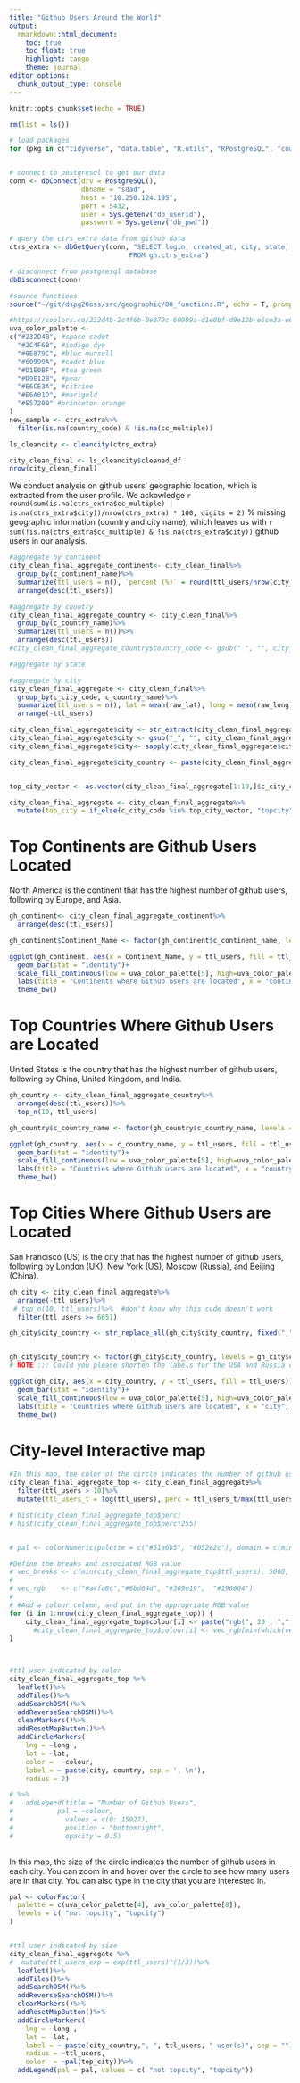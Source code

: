 ```yaml
---
title: "Github Users Around the World"
output: 
  rmarkdown::html_document:
    toc: true
    toc_float: true
    highlight: tango
    theme: journal
editor_options: 
  chunk_output_type: console
---
```


```r
knitr::opts_chunk$set(echo = TRUE)
```

```r
rm(list = ls())

# load packages
for (pkg in c("tidyverse", "data.table", "R.utils", "RPostgreSQL", "cowplot", "maditr", "stringr", "stringi",  "dplyr", "leaflet", "leaflet.extras")) {library(pkg, character.only = TRUE)}


# connect to postgresql to get our data
conn <- dbConnect(drv = PostgreSQL(), 
                  dbname = "sdad", 
                  host = "10.250.124.195", 
                  port = 5432, 
                  user = Sys.getenv("db_userid"), 
                  password = Sys.getenv("db_pwd"))

# query the ctrs_extra data from github data 
ctrs_extra <- dbGetQuery(conn, "SELECT login, created_at, city, state, country_code, location, long, lat, cc_multiple, cc_viz
                              FROM gh.ctrs_extra")

# disconnect from postgresql database 
dbDisconnect(conn)

#source functions 
source("~/git/dspg20oss/src/geographic/00_functions.R", echo = T, prompt.echo = "", spaced = F)

#https://coolors.co/232d4b-2c4f6b-0e879c-60999a-d1e0bf-d9e12b-e6ce3a-e6a01d-e57200-fdfdfd
uva_color_palette <- 
c("#232D4B", #space cadet
  "#2C4F6B", #indigo dye
  "#0E879C", #blue munsell
  "#60999A", #cadet blue
  "#D1E0BF", #tea green
  "#D9E12B", #pear
  "#E6CE3A", #citrine
  "#E6A01D", #marigold
  "#E57200" #princeton orange
)
new_sample <- ctrs_extra%>%
  filter(is.na(country_code) & !is.na(cc_multiple))

ls_cleancity <- cleancity(ctrs_extra)

city_clean_final <- ls_cleancity$cleaned_df
nrow(city_clean_final)
```

We conduct analysis on github users' geographic location, which is extracted from the user profile. We ackowledge  `r round(sum(is.na(ctrs_extra$cc_multiple) | is.na(ctrs_extra$city))/nrow(ctrs_extra) * 100, digits = 2)` % missing geographic information (country and city name), which leaves us with `r sum(!is.na(ctrs_extra$cc_multiple) & !is.na(ctrs_extra$city))` github users in our analysis.
```r
#aggregate by continent
city_clean_final_aggregate_continent<- city_clean_final%>%
  group_by(c_continent_name)%>%
  summarize(ttl_users = n(), `percent (%)` = round(ttl_users/nrow(city_clean_final)*100, digits = 2))%>%
  arrange(desc(ttl_users))

#aggregate by country
city_clean_final_aggregate_country <- city_clean_final%>%
  group_by(c_country_name)%>%
  summarize(ttl_users = n())%>%
  arrange(desc(ttl_users))
#city_clean_final_aggregate_country$country_code <- gsub(" ", "", city_clean_final_aggregate_country$country_code, fixed = TRUE)

#aggregate by state

#aggregate by city
city_clean_final_aggregate <- city_clean_final%>%
  group_by(c_city_code, c_country_name)%>%
  summarize(ttl_users = n(), lat = mean(raw_lat), long = mean(raw_long))%>%
  arrange(-ttl_users)

city_clean_final_aggregate$city <- str_extract(city_clean_final_aggregate$c_city_code,"_(.*)_") 
city_clean_final_aggregate$city <- gsub("_", "", city_clean_final_aggregate$city, fixed = TRUE)
city_clean_final_aggregate$city<- sapply(city_clean_final_aggregate$city,CapStr)

city_clean_final_aggregate$city_country <- paste(city_clean_final_aggregate$city, city_clean_final_aggregate$c_country_name, sep = ", ")


top_city_vector <- as.vector(city_clean_final_aggregate[1:10,]$c_city_code)

city_clean_final_aggregate <- city_clean_final_aggregate%>%
  mutate(top_city = if_else(c_city_code %in% top_city_vector, "topcity", "not topcity"))
```


# Top Continents are Github Users Located 
North America is the continent that has the highest number of github users, following by Europe, and Asia.
```r
gh_continent<- city_clean_final_aggregate_continent%>%
  arrange(desc(ttl_users))

gh_continent$Continent_Name <- factor(gh_continent$c_continent_name, levels = gh_continent$c_continent_name[order(gh_continent$ttl_users)])

ggplot(gh_continent, aes(x = Continent_Name, y = ttl_users, fill = ttl_users))+
  geom_bar(stat = "identity")+ 
  scale_fill_continuous(low = uva_color_palette[5], high=uva_color_palette[8])+
  labs(title = "Continents where Github users are located", x = "continent", y = "total number of users", fill = "total number \n of users")+
  theme_bw() 
```

# Top Countries Where Github Users are Located
United States is the country that has the highest number of github users, following by China, United Kingdom, and India.
```r
gh_country <- city_clean_final_aggregate_country%>%
  arrange(desc(ttl_users))%>%
  top_n(10, ttl_users)

gh_country$c_country_name <- factor(gh_country$c_country_name, levels = gh_country$c_country_name[order(gh_country$ttl_users)])

ggplot(gh_country, aes(x = c_country_name, y = ttl_users, fill = ttl_users)) +
  geom_bar(stat = "identity")+ 
  scale_fill_continuous(low = uva_color_palette[5], high=uva_color_palette[8])+
  labs(title = "Countries where Github users are located", x = "country", y = "total number of users", fill = "total number \n of users") +
  theme_bw()
```


# Top Cities Where Github Users are Located
San Francisco (US) is the city that has the highest number of github users, following by London (UK), New York (US), Moscow (Russia), and Beijing (China).
```r
gh_city <- city_clean_final_aggregate%>%
  arrange(-ttl_users)%>%
 # top_n(10, ttl_users)%>%  #don't know why this code doesn't work
  filter(ttl_users >= 6651) 

gh_city$city_country <- str_replace_all(gh_city$city_country, fixed(","), "\n") 


gh_city$city_country <- factor(gh_city$city_country, levels = gh_city$city_country[order(gh_city$ttl_users)])
# NOTE ::: Could you please shorten the labels for the USA and Russia cities 

ggplot(gh_city, aes(x = city_country, y = ttl_users, fill = ttl_users))+
  geom_bar(stat = "identity")+ 
  scale_fill_continuous(low = uva_color_palette[5], high=uva_color_palette[8])+
  labs(title = "Countries where Github users are located", x = "city", y = "total number of users", fill = "total number \n of users") +
  theme_bw()
```

# City-level Interactive map
```r
#In this map, the color of the circle indicates the number of github users in each city, still under development.
city_clean_final_aggregate_top <- city_clean_final_aggregate%>%
  filter(ttl_users > 10)%>%
  mutate(ttl_users_t = log(ttl_users), perc = ttl_users_t/max(ttl_users_t))

# hist(city_clean_final_aggregate_top$perc)
# hist(city_clean_final_aggregate_top$perc*255)


# pal <- colorNumeric(palette = c("#51a6b5", "#052e2c"), domain = c(min(city_clean_final_aggregate_top$ttl_users): max(city_clean_final_aggregate_top$ttl_users)), reverse = F)

#Define the breaks and associated RGB value
# vec_breaks <- c(min(city_clean_final_aggregate_top$ttl_users), 5000, 10000, max(city_clean_final_aggregate_top$ttl_users))
# 
# vec_rgb    <- c("#a4fa8c","#6bd64d", "#369e19",  "#196604") 
# 
# #Add a colour column, and put in the appropriate RGB value
for (i in 1:nrow(city_clean_final_aggregate_top)) {
    city_clean_final_aggregate_top$colour[i] <- paste("rgb(", 20 , ",", 150, ",",round( 255*city_clean_final_aggregate_top$perc[i],digits = 0), ")", sep="")
      #city_clean_final_aggregate_top$colour[i] <- vec_rgb[min(which(vec_breaks > city_clean_final_aggregate_top$ttl_users[i])) - 1]
}
 


#ttl user indicated by color
city_clean_final_aggregate_top %>%
  leaflet()%>%
  addTiles()%>%
  addSearchOSM()%>%
  addReverseSearchOSM()%>%
  clearMarkers()%>%
  addResetMapButton()%>%
  addCircleMarkers(
    lng = ~long , 
    lat = ~lat, 
    color =  ~colour,
    label = ~ paste(city, country, sep = ', \n'),
    radius = 2)

# %>%
#   addLegend(title = "Number of Github Users", 
#           pal = ~colour, 
#             values = c(0: 15927), 
#             position = "bottomright", 
#             opacity = 0.5)
  
```

In this map, the size of the circle indicates the number of github users in each city. You can zoom in and hover over the circle to see how many users are in that city. You can also type in the city that you are interested in.
```r
pal <- colorFactor(
  palette = c(uva_color_palette[4], uva_color_palette[8]),
  levels = c( "not topcity", "topcity")
)


#ttl user indicated by size
city_clean_final_aggregate %>%
#  mutate(ttl_users_exp = exp(ttl_users)^(1/3))%>%
  leaflet()%>%
  addTiles()%>%
  addSearchOSM()%>%
  addReverseSearchOSM()%>%
  clearMarkers()%>%
  addResetMapButton()%>%
  addCircleMarkers(
    lng = ~long , 
    lat = ~lat, 
    label = ~ paste(city_country,", ", ttl_users, " user(s)", sep = ""),
    radius = ~ttl_users, 
    color  = ~pal(top_city))%>% 
  addLegend(pal = pal, values = c( "not topcity", "topcity"))

```

